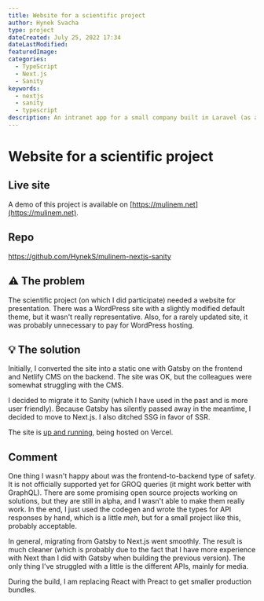 ```yaml
---
title: Website for a scientific project
author: Hynek Svacha
type: project
dateCreated: July 25, 2022 17:34
dateLastModified:
featuredImage:
categories:
  - TypeScript
  - Next.js
  - Sanity
keywords:
  - nextjs
  - sanity
  - typescript
description: An intranet app for a small company built in Laravel (as a backend) and React (as a frontend) showcase.
---
```


<MacBookMockup />

# Website for a scientific project

<DevstackItem item="nextjs" label="NextJS" />
<DevstackItem item="sanity" label="Sanity" />

## Live site
A demo of this project is available on [https://mulinem.net](https://mulinem.net).

## Repo

https://github.com/HynekS/mulinem-nextjs-sanity

## <span class="text-lg [filter:opacity(0.8)]">⚠</span> The problem

The scientific project (on which I did participate) needed a website for presentation. There was a WordPress site with a slightly modified default theme, but it wasn't really representative. Also, for a rarely updated site, it was probably unnecessary to pay for WordPress hosting.

## <span class="text-lg [filter:opacity(0.8)]">💡</span> The solution

Initially, I converted the site into a static one with Gatsby on the frontend and Netlify CMS on the backend. The site was OK, but the colleagues were somewhat struggling with the CMS.

 I decided to migrate it to Sanity (which I have used in the past and is more user friendly). Because Gatsby has silently passed away in the meantime, I decided to move to Next.js. I also ditched SSG in favor of SSR.

 The site is [up and running](https://mulinem.net), being hosted on Vercel.

 <Gallery gallery={gallery}/>

## Comment

One thing I wasn't happy about was the frontend-to-backend type of safety. It is not officially supported yet for GROQ queries (it might work better with GraphQL). There are some promising open source projects working on solutions, but they are still in alpha, and I wasn't able to make them really work. In the end, I just used the codegen and wrote the types for API responses by hand, which is a little _meh_, but for a small project like this, probably acceptable.

In general, migrating from Gatsby to Next.js went smoothly. The result is much cleaner (which is probably due to the fact that I have more experience with Next than I did with Gatsby when building the previous version). The only thing I've struggled with a little is the different APIs, mainly for media.

During the build, I am replacing React with Preact to get smaller production bundles.

